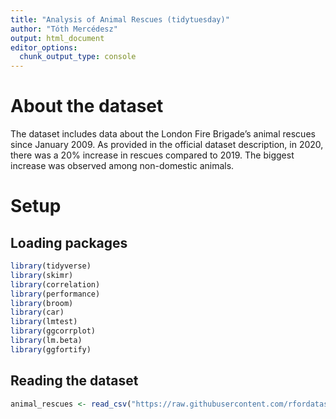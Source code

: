 ```yaml
---
title: "Analysis of Animal Rescues (tidytuesday)"
author: "Tóth Mercédesz"
output: html_document
editor_options: 
  chunk_output_type: console
---
```

# About the dataset
The dataset includes data about the London Fire Brigade's animal rescues since January 2009. As provided in the official dataset description, in 2020, there was a 20% increase in rescues compared to 2019. The biggest increase was observed among non-domestic animals.

# Setup
## Loading packages
```r
library(tidyverse)
library(skimr)
library(correlation)
library(performance)
library(broom)
library(car)
library(lmtest)
library(ggcorrplot)
library(lm.beta)
library(ggfortify)
```
## Reading the dataset
```r
animal_rescues <- read_csv("https://raw.githubusercontent.com/rfordatascience/tidytuesday/main/data/2021/2021-06-29/animal_rescues.csv")
```
